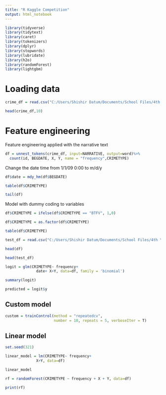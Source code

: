 ---
title: "R Kaggle Competition"
output: html_notebook
---



```{r}
library(tidyverse)
library(tidytext)
library(caret)
library(tokenizers)
library(dplyr)
library(stopwords)
library(lubridate)
library(h2o)
library(randomForest)
library(lightgbm)
```


# Loading data
```{r}
crime_df = read.csv("C:/Users/Shishir Datum/Documents/School Files/4th Year/Semester 2/Data Science/Competition Files/train.csv")

head(crime_df,10)
```

# Feature engineering
Feature engineering applied with the narrative text

```{r}
df = unnest_tokens(crime_df, input=NARRATIVE, output=word)%>%
  count(id, BEGDATE, X, Y, name = "frequency",CRIMETYPE)
```

Change the date time from 1/1/09 0:00 to m/d/y

```{r}
df$date = mdy_hm(df$BEGDATE)

table(df$CRIMETYPE)

tail(df)
```
Model with dummy coding to variables
```{r}
df$CRIMETYPE = ifelse(df$CRIMETYPE == "BTFV", 1,0)

df$CRIMETYPE = as.factor(df$CRIMETYPE)

table(df$CRIMETYPE)
```


```{r}
test_df = read.csv("C:/Users/Shishir Datum/Documents/School Files/4th Year/Semester 2/Data Science/Competition Files/test.csv")

head(df)

head(test_df)
```

```{r}
logit = glm(CRIMETYPE~ frequency+
              date+ X+Y, data=df, family = 'binomial')

summary(logit)
```


```{r}
predicted = logit$y
```


## Custom model
```{r}
custom = trainControl(method = "repeatedcv",
                      number = 10, repeats = 5, verboseIter = T)
```


## Linear model
```{r results="hide"}
set.seed(321)

linear_model = lm(CRIMETYPE~ frequency+
              X+Y, data=df)

linear_model
```


```{r}
rf = randomForest(CRIMETYPE ~ frequency + X + Y, data=df)

print(rf)
```

